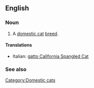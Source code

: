 ==English==

===Noun===
{{en-noun|sg=[[California]] [[Spangled]] [[Cat]]}}

# A [[domestic cat]] [[breed]].

====Translations====
{{top}}
*Italian: [[gatto California Spangled Cat]]
{{mid}}

{{bottom}}

===See also===
{{Wikipedia|California Spangled Cat}}
{{commonscat|California Spangled Cat}}

[[Category:Domestic cats]]